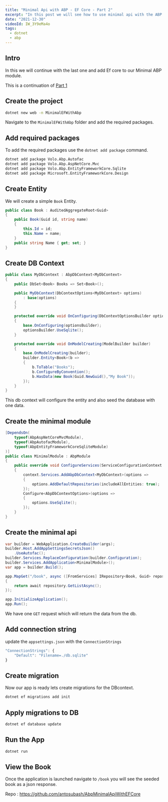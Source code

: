 ```yaml
---
title: "Minimal Api with ABP - EF Core - Part 2"
excerpt: "In this post we will see how to use minimal api with the ABP application and configure EF core."
date: "2021-12-30"
videoId: IW_3Y9eMa4o
tags:
  - dotnet
  - abp
---
```

<YoutubeVideo videoId={props.videoId} />

<TOCInline toc={props.toc} asDisclosure />

## Intro

In this we will continue with the last one and add Ef core to our Minimal ABP module.

This is a continuation of [Part 1](https://blog.antosubash.com/posts/abp-with-minimal-api-p1)

## Create the project

```bash
dotnet new web -n MinimalEFWithAbp
```

Navigate to the `MinimalEFWithAbp` folder and add the required packages.

## Add required packages

To add the required packages use the `dotnet add package` command.

```bash
dotnet add package Volo.Abp.Autofac
dotnet add package Volo.Abp.AspNetCore.Mvc
dotnet add package Volo.Abp.EntityFrameworkCore.Sqlite
dotnet add package Microsoft.EntityFrameworkCore.Design
```

## Create Entity

We will create a simple `Book` Entity.

```cs
public class Book : AuditedAggregateRoot<Guid>
{
    public Book(Guid id, string name)
    {
        this.Id = id;
        this.Name = name;
    }
    public string Name { get; set; }
}
```

## Create DB Context

```cs
public class MyDbContext : AbpDbContext<MyDbContext>
{
    public DbSet<Book> Books => Set<Book>();

    public MyDbContext(DbContextOptions<MyDbContext> options)
        : base(options)
    {
    }

    protected override void OnConfiguring(DbContextOptionsBuilder optionsBuilder)
    {
        base.OnConfiguring(optionsBuilder);
        optionsBuilder.UseSqlite();
    }

    protected override void OnModelCreating(ModelBuilder builder)
    {
        base.OnModelCreating(builder);
        builder.Entity<Book>(b =>
        {
            b.ToTable("Books");
            b.ConfigureByConvention();
            b.HasData(new Book(Guid.NewGuid(),"My Book"));
        });
    }
}
```

This db context will configure the entity and also seed the database with one data.

## Create the minimal module

```cs
[DependsOn(
    typeof(AbpAspNetCoreMvcModule),
    typeof(AbpAutofacModule),
    typeof(AbpEntityFrameworkCoreSqliteModule)
)]
public class MinimalModule : AbpModule
{
    public override void ConfigureServices(ServiceConfigurationContext context)
    {     
        context.Services.AddAbpDbContext<MyDbContext>(options =>
        {
            options.AddDefaultRepositories(includeAllEntities: true);
        }); 
        Configure<AbpDbContextOptions>(options =>
        {
            options.UseSqlite();
        });
    }
}
```

## Create the minimal api

```cs
var builder = WebApplication.CreateBuilder(args);
builder.Host.AddAppSettingsSecretsJson()
    .UseAutofac();
builder.Services.ReplaceConfiguration(builder.Configuration);
builder.Services.AddApplication<MinimalModule>();
var app = builder.Build();

app.MapGet("/book", async ([FromServices] IRepository<Book, Guid> repository) =>
{
    return await repository.GetListAsync();
});

app.InitializeApplication();
app.Run();
```

We have one `GET` request which will return the data from the db.

## Add connection string

update the `appsettings.json` with the `ConnectionStrings`

```js
"ConnectionStrings": {
    "Default": "Filename=./db.sqlite"
}
```

## Create migration

Now our app is ready lets create migrations for the DBcontext.

```bash
dotnet ef migrations add init
```

## Apply migrations to DB

```bash
dotnet ef database update
```

## Run the App

```bash
dotnet run
```

## View the Book

Once the application is launched navigate to `/book` you will see the seeded book as a json response.

Repo : https://github.com/antosubash/AbpMinimalApiWithEFCore
